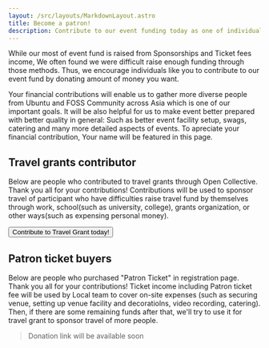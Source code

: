 ```yaml
---
layout: /src/layouts/MarkdownLayout.astro
title: Become a patron!
description: Contribute to our event funding today as one of individuals!
---
```


While our most of event fund is raised from Sponsorships and Ticket fees income, We often found we were difficult raise enough funding through those methods.
Thus, we encourage individuals like you to contribute to our event fund by donating amount of money you want.

Your financial contributions will enable us to gather more diverse people from Ubuntu and FOSS Community across Asia which is one of our important goals.
It will be also helpful for us to make event better prepared with better quality in general: Such as better event facility setup, swags, catering and many more detailed aspects of events.
To apreciate your financial contribution, Your name will be featured in this page.

## Travel grants contributor
Below are people who contributed to travel grants through Open Collective. Thank you all for your contributions!
Contributions will be used to sponsor travel of participant who have difficulties raise travel fund by themselves through work, school(such as university, college), grants organization, or other ways(such as expensing personal money).

<a href="https://opencollective.com/ubucon-asia/events/ubucon-asia-2025-bd8cda5f/contribute/travel-grant-contributor-87138/checkout"><button class="p-button">Contribute to Travel Grant today!</button></a>

<OCPatrons ocApiUrl="https://opencollective.com/ubucon-asia-2025-bd8cda5f/members/all.json?limit=10&offset=0&TierId=87138"/>

## Patron ticket buyers
Below are people who purchased "Patron Ticket" in registration page. Thank you all for your contributions!
Ticket income including Patron ticket fee will be used by Local team to cover on-site expenses
(such as securing venue, setting up venue facility and decoratiolns, video recording, catering). 
Then, if there are some remaining funds after that, we'll try to use it for travel grant to sponsor travel of more people.

> Donation link will be available soon
